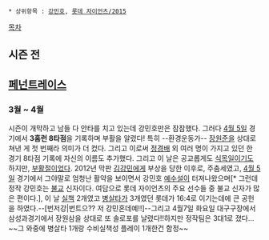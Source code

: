  * 상위항목 : [[강민호]], [[롯데 자이언츠/2015]]

[[목차]]
== 시즌 전 ==

== [[페넌트레이스]] ==
=== 3월 ~ 4월 ===
시즌이 개막하고 남들 다 안타를 치고 있는데 강민호만은 잠잠했다. 그러다 [[4월 5일]] 경기에서 '''3홈런 8타점'''을 기록하며 부활을 알렸다! 특히 --환경운동가-- [[장원준]]을 상대로 쳐낸 게 첫 번째라 의미가 더 컸다. 그리고 이로써 [[정경배]] 외 여러 명이 가지고 있던 한 경기 8타점 기록에 자신의 이름도 추가했다. 그리고 이 날은 공교롭게도 [[식목일]]이기도 하지만, [[부활절]]이었다. 2012년 막판 [[김강민]]에게 부상을 당한 이후로, 주춤세였고, [[4월 5일]] 경기에서 그야말로 엄청난 활약을 보이면서 강민호 [[예수]]설이 터져나왔으며[* 그런데 정작 강민호는 [[불교]] 신자이다. 여담으로 롯데 자이언츠의 주요 선수들 중 불교 신자가 많은 편이다.], 이 날 [[실책]] 2개였고 [[병살타]]가 3개였던 롯데가 16:4로 이기는데에 큰 공헌을 하였다.--[번저강|번트으?? 저 강민혼데예!!]--그리고 4월7일 화요일 대구구장에서 삼성과경기에서 장원삼을 상대로 또 솔로포를 날렸다!!하지만 정작팀은 3대1로 졌다... ~~그 와중에 병살타 1개랑  수비실책성 플레이 1개한건 함정~~
